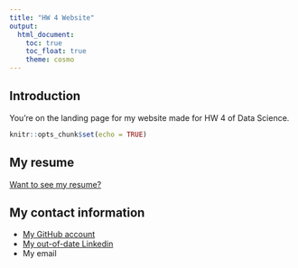 ```yaml
---
title: "HW 4 Website"
output: 
  html_document:
    toc: true
    toc_float: true
    theme: cosmo
---
```


## Introduction

You're on the landing page for my website made for HW 4 of Data Science. 

```r
knitr::opts_chunk$set(echo = TRUE)
```

## My resume 

[Want to see my resume?](resume.html)

## My contact information

- [My GitHub account](https://github.com/2148parr)
- [My out-of-date Linkedin](https://www.linkedin.com/in/alfie-p-089274bb/)
- My email




